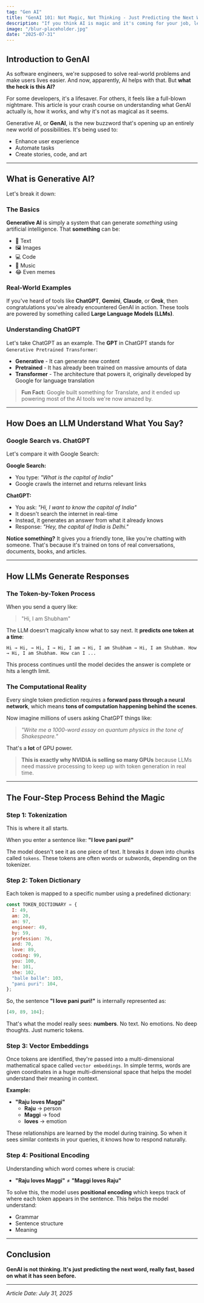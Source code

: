 ```yaml
---
tag: "Gen AI"
title: "GenAI 101: Not Magic, Not Thinking - Just Predicting the Next Word."
description: "If you think AI is magic and it's coming for your job, let’s clear up that misconception. Spoiler: it’s just really good at guessing words."
image: "/blur-placeholder.jpg"
date: "2025-07-31"
---
```


## Introduction to GenAI

As software engineers, we're supposed to solve real-world problems and make users lives easier. And now, apparently, AI helps with that. But **what the heck is this AI?**

For some developers, it's a lifesaver. For others, it feels like a full-blown nightmare. This article is your crash course on understanding what GenAI actually is, how it works, and why it's not as magical as it seems.

Generative AI, or **GenAI**, is the new buzzword that's opening up an entirely new world of possibilities. It's being used to:

- Enhance user experience
- Automate tasks
- Create stories, code, and art

---

## What is Generative AI?

Let's break it down:

### The Basics

**Generative AI** is simply a system that can generate _something_ using artificial intelligence. That **something** can be:

- 📝 Text
- 🖼️ Images
- 💻 Code
- 🎵 Music
- 😂 Even memes

### Real-World Examples

If you've heard of tools like **ChatGPT**, **Gemini**, **Claude**, or **Grok**, then congratulations you've already encountered GenAI in action. These tools are powered by something called **Large Language Models (LLMs)**.

### Understanding ChatGPT

Let's take ChatGPT as an example. The **GPT** in ChatGPT stands for `Generative Pretrained Transformer`:

- **Generative** - It can generate new content
- **Pretrained** - It has already been trained on massive amounts of data
- **Transformer** - The architecture that powers it, originally developed by Google for language translation

> **Fun Fact:** Google built something for Translate, and it ended up powering most of the AI tools we're now amazed by.

---

## How Does an LLM Understand What You Say?

### Google Search vs. ChatGPT

Let's compare it with Google Search:

**Google Search:**

- You type: _"What is the capital of India"_
- Google crawls the internet and returns relevant links

**ChatGPT:**

- You ask: _"Hi, I want to know the capital of India"_
- It doesn't search the internet in real-time
- Instead, it generates an answer from what it already knows
- Response: _"Hey, the capital of India is Delhi."_

**Notice something?** It gives you a friendly tone, like you're chatting with someone. That's because it's trained on tons of real conversations, documents, books, and articles.

---

## How LLMs Generate Responses

### The Token-by-Token Process

When you send a query like:

> "Hi, I am Shubham"

The LLM doesn't magically know what to say next. It **predicts one token at a time**:

```
Hi → Hi, → Hi, I → Hi, I am → Hi, I am Shubham → Hi, I am Shubham. How → Hi, I am Shubham. How can I ...
```

This process continues until the model decides the answer is complete or hits a length limit.

### The Computational Reality

Every single token prediction requires a **forward pass through a neural network**, which means **tons of computation happening behind the scenes**.

Now imagine millions of users asking ChatGPT things like:

> _"Write me a 1000-word essay on quantum physics in the tone of Shakespeare."_

That's a **lot** of GPU power.

> **This is exactly why NVIDIA is selling so many GPUs** because LLMs need massive processing to keep up with token generation in real time.

---

## The Four-Step Process Behind the Magic

### Step 1: Tokenization

This is where it all starts.

When you enter a sentence like: **"I love pani puri!"**

The model doesn't see it as one piece of text. It breaks it down into chunks called `tokens`. These tokens are often words or subwords, depending on the tokenizer.

### Step 2: Token Dictionary

Each token is mapped to a specific number using a predefined dictionary:

```javascript
const TOKEN_DICTIONARY = {
  I: 49,
  am: 20,
  an: 97,
  engineer: 49,
  by: 59,
  profession: 76,
  and: 70,
  love: 89,
  coding: 99,
  you: 100,
  he: 101,
  she: 102,
  "balle balle": 103,
  "pani puri": 104,
};
```

So, the sentence **"I love pani puri!"** is internally represented as:

```javascript
[49, 89, 104];
```

That's what the model really sees: **numbers**. No text. No emotions. No deep thoughts. Just numeric tokens.

### Step 3: Vector Embeddings

Once tokens are identified, they're passed into a multi-dimensional mathematical space called `vector embeddings`. In simple terms, words are given coordinates in a huge multi-dimensional space that helps the model understand their meaning in context.

**Example:**

- **"Raju loves Maggi"**
  - **Raju** → person
  - **Maggi** → food
  - **loves** → emotion

These relationships are learned by the model during training. So when it sees similar contexts in your queries, it knows how to respond naturally.

### Step 4: Positional Encoding

Understanding which word comes where is crucial:

- **"Raju loves Maggi"** ≠ **"Maggi loves Raju"**

To solve this, the model uses **positional encoding** which keeps track of where each token appears in the sentence. This helps the model understand:

- Grammar
- Sentence structure
- Meaning

---

## Conclusion

**GenAI is not thinking. It's just predicting the next word, really fast, based on what it has seen before.**

---

_Article Date: July 31, 2025_
